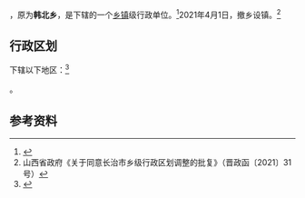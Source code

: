 {{中国乡级行政区|14/04/29/201/000}}

'''{{PAGENAMEBASE}}'''，原为'''韩北乡'''，是{{PRC admin/fullname|14/04/29/201/000|3}}下辖的一个[[乡镇|乡镇]]级行政单位。<ref>{{PRC admin/ref sgc|{{PRC admin/parent|14/04/29/201/000}}}}</ref>2021年4月1日，撤乡设镇。<ref>山西省政府《关于同意长治市乡级行政区划调整的批复》（晋政函〔2021〕31号）</ref>

== 行政区划 ==

{{PAGENAMEBASE}}下辖以下地区：<ref>{{PRC admin/ref sgc|14/04/29/201/000}}</ref>

{{PRC admin/children|14/04/29/201/000}}。

== 参考资料 ==

{{reflist}}

{{PRC admin/navcat|14/04/29/201/000}}